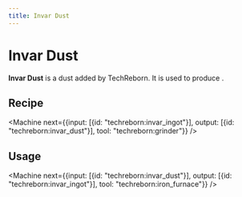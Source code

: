 ```yaml
---
title: Invar Dust
---
```


<ItemImage file="invar_dust" alt="Invar Dust" size="200" />

# Invar Dust

**Invar Dust** is a dust added by TechReborn. It is used to produce <McItem slug="techreborn:invar_ingot" />.

## Recipe

<CraftingTable recipe="input techreborn:small_pile_of_invar_dust techreborn:small_pile_of_invar_dust air input techreborn:small_pile_of_invar_dust techreborn:small_pile_of_invar_dust air input air air air output techreborn:invar_dust"/>

<Machine next={{input: [{id: "techreborn:invar_ingot"}], output: [{id: "techreborn:invar_dust"}], tool: "techreborn:grinder"}} />

## Usage

<CraftingTable recipe="input air air air input air techreborn:invar_dust air input air air air output techreborn:small_pile_of_invar_dust,4"/>

<Machine next={{input: [{id: "techreborn:invar_dust"}], output: [{id: "techreborn:invar_ingot"}], tool: "techreborn:iron_furnace"}} />
